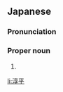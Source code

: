 ==Japanese==
{{ja-kanjitab|じゅん|へい|k2=ぺい}}

===Pronunciation===
{{ja-pron|じゅんぺい}}

===Proper noun===
{{ja-pos|proper|じゅんぺい}}

# {{given name|male|lang=ja|sort=じゅんぺい}}

[[li:淳平]]